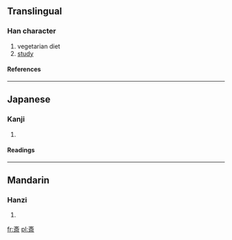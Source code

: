 {{see|齋}}

==Translingual==
===Han character===
{{Han char|rn=67|rad=文|as=07|sn=11|four=|canj=卜大中一中 (YKLML)}}
# vegetarian diet
# [[study]]
====References====
{{Han ref|kx=0477.091|dkj=13467|dj=0835.080|hdz=32170.111|uh=658E|ud=25998}}
----
==Japanese==
===Kanji===
{{ja-kanji|grade=c|rs=文07}}
# {{defn|Japanese}} 
====Readings====
{{ja-readings|on=[[さい]] (sai)|kun=[[ものいみ]] (monoimi), [[つつしむ]] (tsutsushimu), [[とき]] (toki)}}
----
==Mandarin==
===Hanzi===
{{cmn-hanzi|pin=[[zhāi]] (zhai1)|wg=chai<sup>1</sup>}}
# {{defn|Mandarin}}

[[fr:斎]]
[[pl:斎]]